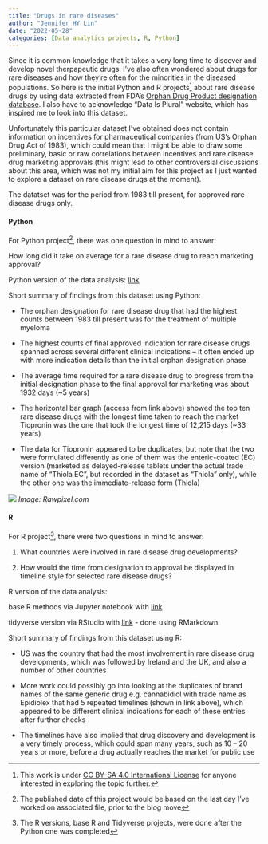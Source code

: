 ```yaml
---
title: "Drugs in rare diseases"
author: "Jennifer HY Lin"
date: "2022-05-28"
categories: [Data analytics projects, R, Python]
---
```


Since it is common knowledge that it takes a very long time to discover and develop novel therpapeutic drugs. I've also often wondered about drugs for rare diseases and how they're often for the minorities in the diseased populations. So here is the initial Python and R projects[^1] about rare disease drugs by using data extracted from FDA's [Orphan Drug Product designation database](https://www.accessdata.fda.gov/scripts/opdlisting/oopd/index.cfm#Search_param_field%23Search_param_field). I also have to acknowledge "Data Is Plural" website, which has inspired me to look into this dataset.

[^1]: This work is under [CC BY-SA 4.0 International License](https://creativecommons.org/licenses/by-sa/4.0/) for anyone interested in exploring the topic further.

Unfortunately this particular dataset I've obtained does not contain information on incentives for pharmaceutical companies (from US's Orphan Drug Act of 1983), which could mean that I might be able to draw some preliminary, basic or raw correlations between incentives and rare disease drug marketing approvals (this might lead to other controversial discussions about this area, which was not my initial aim for this project as I just wanted to explore a dataset on rare disease drugs at the moment).

The datatset was for the period from 1983 till present, for approved rare disease drugs only.

#### Python
For Python project[^2], there was one question in mind to answer:

[^2]: The published date of this project would be based on the last day I've worked on associated file, prior to the blog move

How long did it take on average for a rare disease drug to reach marketing approval?

Python version of the data analysis: [link](https://github.com/jhylin/Portfolio-projects/blob/main/Rare%20disease%20drugs%20-%20approved%20only.ipynb)

Short summary of findings from this dataset using Python:

-   The orphan designation for rare disease drug that had the highest counts between 1983 till present was for the treatment of multiple myeloma

-   The highest counts of final approved indication for rare disease drugs spanned across several different clinical indications -- it often ended up with more indication details than the initial orphan designation phase

-   The average time required for a rare disease drug to progress from the initial designation phase to the final approval for marketing was about 1932 days (\~5 years)

-   The horizontal bar graph (access from link above) showed the top ten rare disease drugs with the longest time taken to reach the market Tiopronin was the one that took the longest time of 12,215 days (\~33 years)

-   The data for Tiopronin appeared to be duplicates, but note that the two were formulated differently as one of them was the enteric-coated (EC) version (marketed as delayed-release tablets under the actual trade name of "Thiola EC", but recorded in the dataset as "Thiola" only), while the other one was the immediate-release form (Thiola)

![](Pills.jpg) *Image: Rawpixel.com*

#### R
For R project[^3], there were two questions in mind to answer:

[^3]: The R versions, base R and Tidyverse projects, were done after the Python one was completed

1.  What countries were involved in rare disease drug developments?

2.  How would the time from designation to approval be displayed in timeline style for selected rare disease drugs?

R version of the data analysis:

base R methods via Jupyter notebook with [link](https://github.com/jhylin/Portfolio-projects/blob/main/Rare%20disease%20drugs%20(base%20R%20methods).ipynb)

tidyverse version via RStudio with [link](https://github.com/jhylin/Portfolio-projects/blob/main/Rare_diseases_drugs_RStudio.md) - done using RMarkdown

Short summary of findings from this dataset using R:

-   US was the country that had the most involvement in rare disease drug developments, which was followed by Ireland and the UK, and also a number of other countries

-   More work could possibly go into looking at the duplicates of brand names of the same generic drug e.g. cannabidiol with trade name as Epidiolex that had 5 repeated timelines (shown in link above), which appeared to be different clinical indications for each of these entries after further checks

-   The timelines have also implied that drug discovery and development is a very timely process, which could span many years, such as 10 -- 20 years or more, before a drug actually reaches the market for public use
